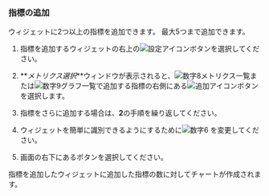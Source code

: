 ### 指標の追加

ウィジェットに2つ以上の指標を追加できます。 最大5つまで追加できます。

1. 指標を追加するウィジェットの右上の![設定アイコン](/img/ico-setting.svg)ボタンを選択してください。

2. **_メトリクス選択_**ウィンドウが表示されると、![数字8](/img/number-08.png)メトリクス一覧または![数字9](/img/ic-number-09.svg)グラフ一覧で追加する指標の右側にある![追加アイコン](/img/ico-add.svg)ボタンを選択します。

3. 指標をさらに追加する場合は、**2**の手順を繰り返してください。

4. ウィジェットを簡単に識別できるようにするために![数字6](/img/number-06.png) <Cmdname sid="title" className="uitext" />を変更してください。

5. 画面の右下にある<Cmdname sid="save" className="uitext" />ボタンを選択してください。

指標を追加したウィジェットに追加した指標の数に対してチャートが作成されます。
